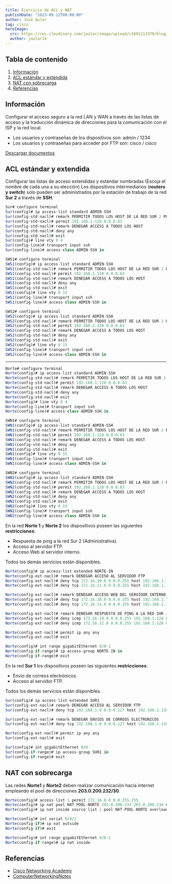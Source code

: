 ```yaml
---
title: Ejercicio de ACL y NAT
publishDate: "2023-08-12T00:00:00"
author: José Aular
tag: cisco
heroImage:
  src: https://res.cloudinary.com/jaular/image/upload/v1692113370/blog/ejercicio-acl-nat/pkt-1_fsryhq.png
  author: jaular14
---
```



## Tabla de contenido

1.  [Información](/blog/ejercicio-acl-nat#información)
2.  [ACL estándar y extendida](/blog/ejercicio-acl-nat#acl-estándar-y-extendida)
3.  [NAT con sobrecarga](/blog/ejercicio-acl-nat#nat-con-sobrecarga)
4.  [Referencias](/blog/ejercicio-acl-nat#referencias)

## Información

Configurar el acceso seguro a la red LAN y WAN a través de las listas de acceso y la traducción dinámica de direcciones para la comunicación con el ISP y la red local.

- Los usuarios y contraseñas de los dispositivos son: admin / 1234
- Los usuarios y contraseñas para acceder por FTP son: cisco / cisco

[Descargar documentos](https://www.dropbox.com/scl/fo/75rafi4j3xm4d109ws59l/h?rlkey=ujj7u518hu751bwqur81240gj&dl=0)

## ACL estándar y extendida

Configurar las listas de acceso extendidas y estándar nombradas (Escoja el nombre de cada una a su elección)
Los dispositivos intermediarios (**routers y switch**) solo pueden ser administrados por la estación de trabajo de la red **Sur 2** a través de **SSH**.

```js title="SUR" /ADMIN-SSH/
Sur# configure terminal
Sur(config)# ip access-list standard ADMIN-SSH
Sur(config-std-nacl)# remark PERMITIR TODOS LOS HOST DE LA RED SUR 2 POR SSH
Sur(config-std-nacl)# permit 192.168.1.128 0.0.0.63
Sur(config-std-nacl)# remark DENEGAR ACCESS A TODOS LOS HOST
Sur(config-std-nacl)# deny any
Sur(config-std-nacl)# exit
Sur(config)# line vty 0 4
Sur(config-line)# transport input ssh
Sur(config-line)# access-class ADMIN-SSH in
```

```js title="SWS1" /ADMIN-SSH/
SWS1# configure terminal
SWS1(config)# ip access-list standard ADMIN-SSH
SWS1(config-std-nacl)# remark PERMITIR TODOS LOS HOST DE LA RED SUR 2 POR SSH
SWS1(config-std-nacl)# permit 192.168.1.128 0.0.0.63
SWS1(config-std-nacl)# remark DENEGAR ACCESS A TODOS LOS HOST
SWS1(config-std-nacl)# deny any
SWS1(config-std-nacl)# exit
SWS1(config)# line vty 0 15
SWS1(config-line)# transport input ssh
SWS1(config-line)# access-class ADMIN-SSH in
```

```js title="SWS2" /ADMIN-SSH/
SWS2# configure terminal
SWS2(config)# ip access-list standard ADMIN-SSH
SWS2(config-std-nacl)# remark PERMITIR TODOS LOS HOST DE LA RED SUR 2 POR SSH
SWS2(config-std-nacl)# permit 192.168.1.128 0.0.0.63
SWS2(config-std-nacl)# remark DENEGAR ACCESS A TODOS LOS HOST
SWS2(config-std-nacl)# deny any
SWS2(config-std-nacl)# exit
SWS2(config)# line vty 0 15
SWS2(config-line)# transport input ssh
SWS2(config-line)# access-class ADMIN-SSH in
```

---

```js title="NORTE" /ADMIN-SSH/
Norte# configure terminal
Norte(config)# ip access-list standard ADMIN-SSH
Norte(config-std-nacl)# remark PERMITIR TODOS LOS HOST DE LA RED SUR 2 POR SSH
Norte(config-std-nacl)# permit 192.168.1.128 0.0.0.63
Norte(config-std-nacl)# remark DENEGAR ACCESS A TODOS LOS HOST
Norte(config-std-nacl)# deny any
Norte(config-std-nacl)# exit
Norte(config)# line vty 0 4
Norte(config-line)# transport input ssh
Norte(config-line)# access-class ADMIN-SSH in
```

```js title="SWN1" /ADMIN-SSH/
SWN1# configure terminal
SWN1(config)# ip access-list standard ADMIN-SSH
SWN1(config-std-nacl)# remark PERMITIR TODOS LOS HOST DE LA RED SUR 2 POR SSH
SWN1(config-std-nacl)# permit 192.168.1.128 0.0.0.63
SWN1(config-std-nacl)# remark DENEGAR ACCESS A TODOS LOS HOST
SWN1(config-std-nacl)# deny any
SWN1(config-std-nacl)# exit
SWN1(config)# line vty 0 15
SWN1(config-line)# transport input ssh
SWN1(config-line)# access-class ADMIN-SSH in
```

```js title="SWN2" /ADMIN-SSH/
SWN2# configure terminal
SWN2(config)# ip access-list standard ADMIN-SSH
SWN2(config-std-nacl)# remark PERMITIR TODOS LOS HOST DE LA RED SUR 2 POR SSH
SWN2(config-std-nacl)# permit 192.168.1.128 0.0.0.63
SWN2(config-std-nacl)# remark DENEGAR ACCESS A TODOS LOS HOST
SWN2(config-std-nacl)# deny any
SWN2(config-std-nacl)# exit
SWN2(config)# line vty 0 15
SWN2(config-line)# transport input ssh
SWN2(config-line)# access-class ADMIN-SSH in
```

En la red **Norte 1** y **Norte 2** los dispositivos poseen las siguientes **restricciones**:

- Respuesta de ping a la red Sur 2 (Administrativa).
- Acceso al servidor FTP.
- Acceso Web al servidor interno.

Todos los demás servicios están disponibles.

```js title="NORTE" /NORTE-IN/
Norte(config)# ip access-list extended NORTE-IN
Norte(config-ext-nacl)# remark DENEGAR ACCESO AL SERVIDOR FTP
Norte(config-ext-nacl)# deny tcp 172.16.10.0 0.0.0.255 host 192.168.1.130 eq 21
Norte(config-ext-nacl)# deny tcp 172.16.11.0 0.0.0.255 host 192.168.1.130 eq 21

Norte(config-ext-nacl)# remark DENEGAR ACCESO WEB DEL SERVIDOR INTERNO
Norte(config-ext-nacl)# deny tcp 172.16.10.0 0.0.0.255 host 192.168.1.130 eq 80
Norte(config-ext-nacl)# deny tcp 172.16.11.0 0.0.0.255 host 192.168.1.130 eq 80

Norte(config-ext-nacl)# remark DENEGAR RESPUESTA DE PING A LA RED SUR 2
Norte(config-ext-nacl)# deny icmp 172.16.10.0 0.0.0.255 192.168.1.128 0.0.0.63 echo
Norte(config-ext-nacl)# deny icmp 172.16.11.0 0.0.0.255 192.168.1.128 0.0.0.63 echo

Norte(config-ext-nacl)# permit ip any any
Norte(config-ext-nacl)# exit

Norte(config)# int range gigabitEthernet 0/0-1
Norte(config-if-range)# ip access-group NORTE-IN in
Norte(config-if-range)# exit
```

En la red **Sur 1** los dispositivos poseen las siguientes **restricciones**:

- Envío de correos electrónicos.
- Acceso al servidor FTP.

Todos los demás servicios están disponibles.

```js title="SUR" /SUR1/
Sur(config)# ip access-list extended SUR1
Sur(config-ext-nacl)# remark DENEGAR ACCESO AL SERVIDOR FTP
Sur(config-ext-nacl)# deny tcp 192.168.1.0 0.0.0.127 host 192.168.1.130 eq 21

Sur(config-ext-nacl)# remark DENEGAR ENVIOS DE CORREOS ELECTRONICOS
Sur(config-ext-nacl)# deny tcp 192.168.1.0 0.0.0.127 host 192.168.1.130 eq 25

Norte(config-ext-nacl)# permit ip any any
Sur(config-ext-nacl)# exit

Sur(config)# int gigabitEthernet 0/0
Sur(config-if-range)# ip access-group SUR1 in
Sur(config-if-range)# exit
```

## NAT con sobrecarga

Las redes **Norte1** y **Norte2** deben realizar comunicación hacía internet empleando el pool de direcciones **203.0.200.232/30**.

```js title="NORTE" /NAT-POOL-NORTE/
Norte(config)# access-list 1 permit 172.16.0.0 0.0.255.255
Norte(config)# ip nat pool NAT-POOL-NORTE 203.0.200.233 203.0.200.234 netmask 255.255.255.252
Norte(config)# ip nat inside source list 1 pool NAT-POOL-NORTE overload

Norte(config)# int serial 0/0/1
Norte(config-if)# ip nat outside
Norte(config-if)# exit

Norte(config)# int range gigabitEthernet 0/0-1
Norte(config-if-range)# ip nat inside
```

## Referencias

- [Cisco Networking Academy](https://www.netacad.com/)
- [ComputerNetworkingNotes](https://www.computernetworkingnotes.com/ccna-study-guide/how-to-block-icmp-ping-on-cisco-routers.html)
